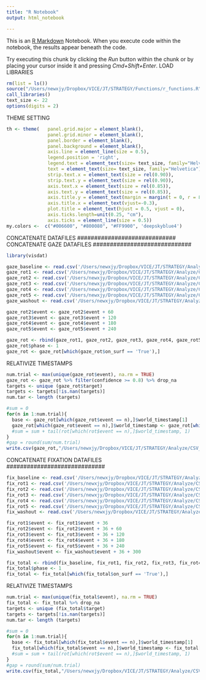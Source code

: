 ```yaml
---
title: "R Notebook"
output: html_notebook

---
```


This is an [R Markdown](http://rmarkdown.rstudio.com) Notebook. When you execute code within the notebook, the results appear beneath the code. 

Try executing this chunk by clicking the *Run* button within the chunk or by placing your cursor inside it and pressing *Cmd+Shift+Enter*. 
LOAD LIBRARIES
```r
rm(list = ls())
source("/Users/newxjy/Dropbox/VICE/JT/STRATEGY/Functions/r_functions.R")
call_libraries()
text_size <- 22
options(digits = 2)  
```

THEME SETTING
```r
th <- theme(   panel.grid.major = element_blank(),
               panel.grid.minor = element_blank(),
               panel.border = element_blank(),
               panel.background = element_blank(),
               axis.line = element_line(size = 0.5), 
               legend.position = 'right', 
               legend.text = element_text(size= text_size, family="Helvetica"),
               text = element_text(size= text_size, family="Helvetica"), 
               strip.text.x = element_text(size = rel(0.90)), 
               strip.text.y = element_text(size = rel(0.90)), 
               axis.text.x = element_text(size = rel(0.85)),
               axis.text.y = element_text(size = rel(0.85)),
               axis.title.y = element_text(margin = margin(t = 0, r = 8, b = 0, l = 0), angle = 90), 
               axis.title.x = element_text(vjust=-0.3), 
               plot.title = element_text(hjust = 0.5, vjust = 0), 
               axis.ticks.length=unit(0.25, "cm"), 
               axis.ticks = element_line(size = 0.5))
my.colors <-  c("#006600", "#800080", "#FF9900", 'deepskyblue4')
```

CONCATENATE DATAFILES
#############################
CONCATENATE GAZE DATAFILES
#############################
```r
library(visdat)

gaze_baseline <- read.csv('/Users/newxjy/Dropbox/VICE/JT/STRATEGY/Analyze/CSV_May3/gaze/May3_baseline.csv', header=TRUE, sep=",")
gaze_rot1 <- read.csv('/Users/newxjy/Dropbox/VICE/JT/STRATEGY/Analyze/CSV_May3/gaze/May3_rot1.csv', header=TRUE, sep=",")
gaze_rot2 <- read.csv('/Users/newxjy/Dropbox/VICE/JT/STRATEGY/Analyze/CSV_May3/gaze/May3_rot2.csv', header=TRUE, sep=",")
gaze_rot3 <- read.csv('/Users/newxjy/Dropbox/VICE/JT/STRATEGY/Analyze/CSV_May3/gaze/May3_rot3.csv', header=TRUE, sep=",")
gaze_rot4 <- read.csv('/Users/newxjy/Dropbox/VICE/JT/STRATEGY/Analyze/CSV_May3/gaze/May3_rot4.csv', header=TRUE, sep=",")
gaze_rot5 <- read.csv('/Users/newxjy/Dropbox/VICE/JT/STRATEGY/Analyze/CSV_May3/gaze/May3_rot5.csv', header=TRUE, sep=",")
gaze_washout <- read.csv('/Users/newxjy/Dropbox/VICE/JT/STRATEGY/Analyze/CSV_May3/gaze/May3_washout.csv', header=TRUE, sep=",")

gaze_rot2$event <- gaze_rot2$event + 60
gaze_rot3$event <- gaze_rot3$event + 120
gaze_rot4$event <- gaze_rot4$event + 180
gaze_rot5$event <- gaze_rot5$event + 240 

gaze_rot <- rbind(gaze_rot1, gaze_rot2, gaze_rot3, gaze_rot4, gaze_rot5)
gaze_rot$phase <- 1
gaze_rot <- gaze_rot[which(gaze_rot$on_surf == 'True'),]


```

RELATIVIZE TIMESTAMPS 

```r

num.trial <- max(unique(gaze_rot$event), na.rm = TRUE)
gaze_rot <- gaze_rot %>% filter(confidence >= 0.8) %>% drop_na
targets <- unique (gaze_rot$target)
targets <- targets[!is.nan(targets)]
num.tar <- length (targets)

#sum = 0
for(n in 1:num.trial){
  base <- gaze_rot[which(gaze_rot$event == n),]$world_timestamp[1]
  gaze_rot[which(gaze_rot$event == n),]$world_timestamp <- gaze_rot[which(gaze_rot$event == n),]$world_timestamp - base
  #sum = sum + tail(rot[which(rot$event == n),]$world_timestamp, 1)
}
#gap = round(sum/num.trial)
write.csv(gaze_rot,"/Users/newxjy/Dropbox/VICE/JT/STRATEGY/Analyze/CSV_May3/gaze/May3_rotation.csv", row.names = FALSE)


```

#############################
CONCATENATE FIXATION DATAFILES
#############################
```r

fix_baseline <- read.csv('/Users/newxjy/Dropbox/VICE/JT/STRATEGY/Analyze/CSV_May3/fixation/May3_fixation_baseline.csv', header=TRUE, sep=",")
fix_rot1 <- read.csv('/Users/newxjy/Dropbox/VICE/JT/STRATEGY/Analyze/CSV_May3/fixation/May3_fixation_rot1.csv', header=TRUE, sep=",")
fix_rot2 <- read.csv('/Users/newxjy/Dropbox/VICE/JT/STRATEGY/Analyze/CSV_May3/fixation/May3_fixation_rot2.csv', header=TRUE, sep=",")
fix_rot3 <- read.csv('/Users/newxjy/Dropbox/VICE/JT/STRATEGY/Analyze/CSV_May3/fixation/May3_fixation_rot3.csv', header=TRUE, sep=",")
fix_rot4 <- read.csv('/Users/newxjy/Dropbox/VICE/JT/STRATEGY/Analyze/CSV_May3/fixation/May3_fixation_rot4.csv', header=TRUE, sep=",")
fix_rot5 <- read.csv('/Users/newxjy/Dropbox/VICE/JT/STRATEGY/Analyze/CSV_May3/fixation/May3_fixation_rot5.csv', header=TRUE, sep=",")
fix_washout <- read.csv('/Users/newxjy/Dropbox/VICE/JT/STRATEGY/Analyze/CSV_May3/fixation/May3_fixation_washout.csv', header=TRUE, sep=",")

fix_rot1$event <- fix_rot1$event + 36
fix_rot2$event <- fix_rot2$event + 36 + 60
fix_rot3$event <- fix_rot3$event + 36 + 120
fix_rot4$event <- fix_rot4$event + 36 + 180
fix_rot5$event <- fix_rot5$event + 36 + 240 
fix_washout$event <- fix_washout$event + 36 + 300 

fix_total <- rbind(fix_baseline, fix_rot1, fix_rot2, fix_rot3, fix_rot4, fix_rot5, fix_washout)
fix_total$phase <- 1
fix_total <- fix_total[which(fix_total$on_surf == 'True'),]


```

RELATIVIZE TIMESTAMPS 

```r

num.trial <- max(unique(fix_total$event), na.rm = TRUE)
fix_total <- fix_total %>% drop_na
targets <- unique (fix_total$target)
targets <- targets[!is.nan(targets)]
num.tar <- length (targets)

#sum = 0
for(n in 1:num.trial){
  base <- fix_total[which(fix_total$event == n),]$world_timestamp[1]
  fix_total[which(fix_total$event == n),]$world_timestamp <- fix_total[which(fix_total$event == n),]$world_timestamp - base
  #sum = sum + tail(rot[which(rot$event == n),]$world_timestamp, 1)
}
#gap = round(sum/num.trial)
write.csv(fix_total,"/Users/newxjy/Dropbox/VICE/JT/STRATEGY/Analyze/CSV_May3/fixation/May3_fixation_total.csv", row.names = FALSE)

```


